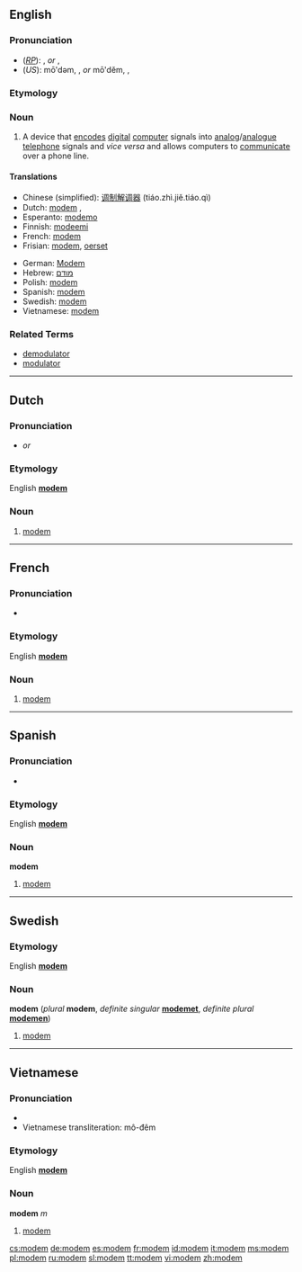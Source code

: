 {{see|Modem}}
==English==

===Pronunciation===
*(''[[RP]]''): {{IPA|/'məʊdəm/}}, {{SAMPA|/"m@Ud@m/}} ''or'' {{IPA|/'məʊdɛm/}}, {{SAMPA|/"m@UdEm/}}
*(''US''): mō'dəm, {{IPA|/'mɔʊdəm/}}, {{SAMPA|/"mOUd@m/}} ''or'' mō'dĕm, {{IPA|/'mɔʊdɛm/}}, {{SAMPA|/"mOUdEm/}}

===Etymology===
{{blend|modulator|demodulator}}

===Noun===
{{en-noun}}

# A device that [[encode]]s [[digital]] [[computer]] signals into [[analog]]/[[analogue]] [[telephone]] signals and ''vice versa'' and allows computers to [[communicate]] over a phone line.

====Translations====
{{top}}
*Chinese (simplified): [[调制解调器]] (tiáo.zhì.jiě.tiáo.qì)
*Dutch: [[#Dutch|modem]] {{m}}, {{n}}
*Esperanto: [[modemo]]
*Finnish: [[modeemi]]
*French: [[#French|modem]] {{m}}
*Frisian: [[#Frisian|modem]], [[oerset]]
{{mid}}
*German: [[Modem]] {{n}}
*Hebrew: [[מודם]] {{m}}
*Polish: [[#Polish|modem]] {{m}}
*Spanish: [[#Spanish|modem]] {{m}}
*Swedish: [[#Swedish|modem]] {{n}}
*Vietnamese: [[#Vietnamese|modem]]
{{bottom}}

===Related Terms===
*[[demodulator]]
*[[modulator]]

----

==Dutch==
===Pronunciation===
*{{IPA|/'moːdəm/}} ''or'' {{IPA|/'moːdɛm/}}

===Etymology===
English '''[[#English|modem]]'''

===Noun===
{{nl-noun|g1=m|g2=n|modems|modempje}}

# [[#English|modem]]

----

==French==
===Pronunciation===
*{{IPA|/modˈɛm/}}

===Etymology===
English '''[[#English|modem]]'''

===Noun===
{{fr-noun-reg|m}}

# [[#English|modem]]

----
==Spanish==
===Pronunciation===
*{{IPA|/'moðem/}}

===Etymology===
English '''[[#English|modem]]'''

===Noun===
'''modem''' {{m}}

# [[#English|modem]]

----
==Swedish==
<!---===Pronunciation===
*{{IPA|}} --->

===Etymology===
English '''[[#English|modem]]'''

===Noun===
'''modem''' {{n}} (''plural'' '''modem''', ''definite singular'' '''[[modemet]]''', ''definite plural'' '''[[modemen]]''')

# [[#English|modem]]

----
==Vietnamese==
===Pronunciation===
*{{IPA|/'modem/}}
*Vietnamese transliteration: mô-đêm

===Etymology===
English '''[[modem#English|modem]]'''

===Noun===
'''modem''' ''m''

# [[#English|modem]]

[[cs:modem]]
[[de:modem]]
[[es:modem]]
[[fr:modem]]
[[id:modem]]
[[it:modem]]
[[ms:modem]]
[[pl:modem]]
[[ru:modem]]
[[sl:modem]]
[[tt:modem]]
[[vi:modem]]
[[zh:modem]]